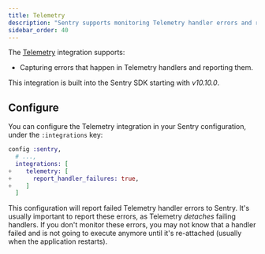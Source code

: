 ```yaml
---
title: Telemetry
description: "Sentry supports monitoring Telemetry handler errors and reporting them."
sidebar_order: 40
---
```


The [Telemetry](https://github.com/beam-telemetry/telemetry) integration supports:

  * Capturing errors that happen in Telemetry handlers and reporting them.

This integration is built into the Sentry SDK starting with *v10.10.0*.

## Configure

You can configure the Telemetry integration in your Sentry configuration, under the `:integrations` key:

```elixir {filename:config/config.exs} {diff}
config :sentry,
  # ...,
  integrations: [
+    telemetry: [
+      report_handler_failures: true,
+    ]
  ]
```

This configuration will report failed Telemetry handler errors to Sentry. It's usually important to report these errors, as Telemetry *detaches* failing handlers. If you don't monitor these errors, you may not know that a handler failed and is not going to execute anymore until it's re-attached (usually when the application restarts).
